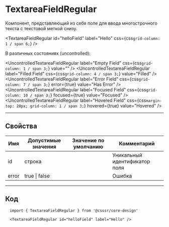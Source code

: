 
# TextareaFieldRegular

Компонент, представляющий из себя поле для ввода многострочного текста c текстовой меткой снизу.

<TextareaFieldRegular id="helloField" label="Hello" css={css`grid-column: 1 / span 6;`} />

В различных состояниях (uncontrolled):

<UncontrolledTextareaFieldRegular label="Empty Field" css={css`grid-column: 1 / span 3;`} value="" />
<UncontrolledTextareaFieldRegular label="Filled Field" css={css`grid-column: 4 / span 3;`} value="Filled" />
<UncontrolledTextareaFieldRegular label="Error Field" css={css`grid-column: 7 / span 3;`} error={true} value="Has Error" />
<UncontrolledTextareaFieldRegular label="Focused Field" css={css`grid-column: 10 / span 3;`} focused={true} value="Focused" />
<UncontrolledTextareaFieldRegular label="Hovered Field" css={css`margin-top: 20px; grid-column: 1 / span 3;`} hovered={true} value="Hovered" />

---

## Свойства

| Имя   | Допустимые значения | Значение по умолчанию | Комментарий                   |
| ----- | ------------------- | --------------------- | ----------------------------- |
| id    | строка              |                       | Уникальный идентификатор поля |
| error | true \| false       |                       | Ошибка                        |

---------------------------------------
## Код
```
  import { TextareaFieldRegular } from '@csssr/core-design'

  <TextareaFieldRegular id="helloField" label="Hello" />
```
